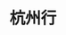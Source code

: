 ---
publishDate: 2023-11-25
title: 杭州行
excerpt: 杭州西湖一日行
images:
- 'https://img.2018-0215.cn/202401202000353.jpg'
- 'https://img.2018-0215.cn/202401201956084.jpg'
- 'https://img.2018-0215.cn/202401201956085.jpg'
- 'https://img.2018-0215.cn/202401201956086.jpg'
- 'https://img.2018-0215.cn/202401201956087.jpg'
local_images:
- '~/assets/images/photography/hangzhou/1.jpg'
- '~/assets/images/photography/hangzhou/2.jpg'
- '~/assets/images/photography/hangzhou/3.jpg'
- '~/assets/images/photography/hangzhou/4.jpg'
- '~/assets/images/photography/hangzhou/5.jpg'
---